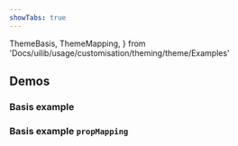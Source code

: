 ```yaml
---
showTabs: true
---
```


  ThemeBasis,
  ThemeMapping,
} from 'Docs/uilib/usage/customisation/theming/theme/Examples'

## Demos

<ChangeStyleTheme label="Change the brand:" />

### Basis example

<ThemeBasis />

### Basis example `propMapping`

<ThemeMapping />
